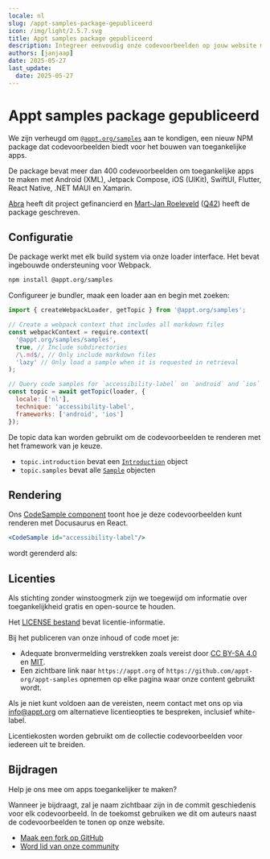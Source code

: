 ```yaml
---
locale: nl
slug: /appt-samples-package-gepubliceerd
icon: /img/light/2.5.7.svg
title: Appt samples package gepubliceerd
description: Integreer eenvoudig onze codevoorbeelden op jouw website met behulp van de nieuwe Appt samples package.
authors: [janjaap]
date: 2025-05-27
last_update:
  date: 2025-05-27
---
```


# Appt samples package gepubliceerd

We zijn verheugd om [`@appt.org/samples`](https://www.npmjs.com/package/@appt.org/samples) aan te kondigen, een nieuw NPM package dat codevoorbeelden biedt voor het bouwen van toegankelijke apps.

De package bevat meer dan 400 codevoorbeelden om toegankelijke apps te maken met Android (XML), Jetpack Compose, iOS (UIKit), SwiftUI, Flutter, React Native, .NET MAUI en Xamarin.

[Abra](/nl/partners/abra) heeft dit project gefinancierd en [Mart-Jan Roeleveld](https://www.linkedin.com/in/mart-jan/) ([Q42](/nl/partners/q42)) heeft de package geschreven.

## Configuratie

De package werkt met elk build system via onze loader interface. Het bevat ingebouwde ondersteuning voor Webpack.

```bash
npm install @appt.org/samples
```

Configureer je bundler, maak een loader aan en begin met zoeken:

```javascript
import { createWebpackLoader, getTopic } from '@appt.org/samples';

// Create a webpack context that includes all markdown files
const webpackContext = require.context(
  '@appt.org/samples/samples',
  true, // Include subdirectories
  /\.md$/, // Only include markdown files
  'lazy' // Only load a sample when it is requested in retrieval
);

// Query code samples for `accessibility-label` on `android` and `ios`
const topic = await getTopic(loader, {
  locale: ['nl'],
  technique: 'accessibility-label',
  frameworks: ['android', 'ios']
});
```

De topic data kan worden gebruikt om de codevoorbeelden te renderen met het framework van je keuze.

- `topic.introduction` bevat een [`Introduction`](https://github.com/appt-org/appt-samples/blob/f974778ddf9156c1a0d1b96a69702b3aae18d41b/lib/src/types.ts#L9) object
- `topic.samples` bevat alle [`Sample`](https://github.com/appt-org/appt-samples/blob/f974778ddf9156c1a0d1b96a69702b3aae18d41b/lib/src/types.ts#L11) objecten

## Rendering

Ons [CodeSample component](https://github.com/appt-org/appt-website/blob/a6a696786d31bb06d23d7f300a4668b7fc02454a/src/components/CodeSample/index.tsx) toont hoe je deze codevoorbeelden kunt renderen met Docusaurus en React.

```jsx
<CodeSample id="accessibility-label"/>
```

wordt gerenderd als:

> <CodeSample id="accessibility-label"/>

## Licenties

Als stichting zonder winstoogmerk zijn we toegewijd om informatie over toegankelijkheid gratis en open-source te houden.

Het [LICENSE bestand](https://github.com/appt-org/appt-samples/blob/HEAD/LICENSE) bevat licentie-informatie.

Bij het publiceren van onze inhoud of code moet je:

- Adequate bronvermelding verstrekken zoals vereist door [CC BY-SA 4.0](https://creativecommons.org/licenses/by-sa/4.0/) en [MIT](https://opensource.org/licenses/MIT).
- Een zichtbare link naar `https://appt.org` of `https://github.com/appt-org/appt-samples` opnemen op elke pagina waar onze content gebruikt wordt.

Als je niet kunt voldoen aan de vereisten, neem contact met ons op via [info@appt.org](mailto:info@appt.org) om alternatieve licentieopties te bespreken, inclusief white-label.

Licentiekosten worden gebruikt om de collectie codevoorbeelden voor iedereen uit te breiden.

## Bijdragen

Help je ons mee om apps toegankelijker te maken?

Wanneer je bijdraagt, zal je naam zichtbaar zijn in de commit geschiedenis voor elk codevoorbeeld. In de toekomst gebruiken we dit om auteurs naast de codevoorbeelden te tonen op onze website.

- [Maak een fork op GitHub](https://github.com/appt-org/appt-samples/fork)
- [Word lid van onze community](https://appt.li/slack)